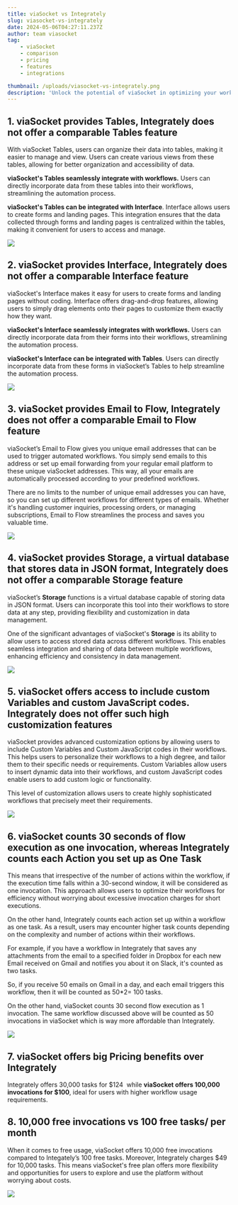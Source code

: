 ```yaml
---
title: viaSocket vs Integrately
slug: viasocket-vs-integrately
date: 2024-05-06T04:27:11.237Z
author: team viasocket
tag:
    - viaSocket
    - comparison
    - pricing
    - features
    - integrations

thumbnail: /uploads/viasocket-vs-integrately.png
description: 'Unlock the potential of viaSocket in optimizing your workflow automation needs. Compare its features with Integrately to seamlessly integrate apps and maximize productivity effortlessly.'
---
```


## 1. viaSocket provides Tables, Integrately does not offer a comparable Tables feature<a id="1-viasocket-provides-tables-integrately-does-not-offer-a-comparable-tables-feature"></a>

With viaSocket Tables, users can organize their data into tables, making it easier to manage and view. Users can create various views from these tables, allowing for better organization and accessibility of data.

**viaSocket's Tables seamlessly integrate with workflows.** Users can directly incorporate data from these tables into their workflows, streamlining the automation process.

**viaSocket's Tables can be integrated with Interface**. Interface allows users to create forms and landing pages. This integration ensures that the data collected through forms and landing pages is centralized within the tables, making it convenient for users to access and manage.

![](https://lh7-us.googleusercontent.com/qCsckSkaZblD5bBUU49N6kSJi1eD1iV606eViAaDfo__fzoZ0vLcmKDe3u6kiIwqgyaV3YTfNebubfn3YJ36c5KVGdDyGjGZn9Z6ukoWqa95_FKzrxEww6FwmdOA7bkBsAoIhFa7BpwYMa3UU3ky5-E)

## 2. viaSocket provides Interface, Integrately does not offer a comparable Interface feature<a id="2-viasocket-provides-interface-integrately-does-not-offer-a-comparable-interface-feature"></a>

viaSocket's Interface makes it easy for users to create forms and landing pages without coding. Interface offers drag-and-drop features, allowing users to simply drag elements onto their pages to customize them exactly how they want.

**viaSocket's Interface seamlessly integrates with workflows.** Users can directly incorporate data from their forms into their workflows, streamlining the automation process.

**viaSocket's Interface can be integrated with Tables**. Users can directly incorporate data from these forms in viaSocket’s Tables to help streamline the automation process.

![](https://lh7-us.googleusercontent.com/LbCm63LeJkJaLxggFDPbM0FmTVoeksP0E0LVDHt9U1YUmwdJgYgdB1AHs0WhgEcWT7wADaag7JXH51ueDDGUkmYYVcAZA8ZnuP7meYs5NCaSDd38SvQvD-vhAFy5lYDoIsWIiWgnX2klqYEV_E4HkIY)

## 3. viaSocket provides Email to Flow, Integrately does not offer a comparable Email to Flow feature<a id="3-viasocket-provides-email-to-flow-integrately-does-not-offer-a-comparable-email-to-flow-feature"></a>

viaSocket’s Email to Flow gives you unique email addresses that can be used to trigger automated workflows. You simply send emails to this address or set up email forwarding from your regular email platform to these unique viaSocket addresses. This way, all your emails are automatically processed according to your predefined workflows.

There are no limits to the number of unique email addresses you can have, so you can set up different workflows for different types of emails. Whether it's handling customer inquiries, processing orders, or managing subscriptions, Email to Flow streamlines the process and saves you valuable time.

![](https://lh7-us.googleusercontent.com/HMWlcXBWQ60xUvfg-ahykvqN9I3shf-0EF_mx14qtZtcuhaFrNPjhLX-jqIgwwrNCIP8pscw4Lwr8h6qUwIYFQurG8UVimZKbR1lD0vIw34rqW2SpjJtJxhDaFUNWDPKSoVD4_QIek7zlNCKTAFcG6U)

## 4. viaSocket provides Storage, a virtual database that stores data in JSON format, Integrately does not offer a comparable Storage feature<a id="4-viasocket-provides-storage-a-virtual-database-that-stores-data-in-json-format-integrately-does-not-offer-a-comparable-storage-feature"></a>

viaSocket’s **Storage** functions is a virtual database capable of storing data in JSON format. Users can incorporate this tool into their workflows to store data at any step, providing flexibility and customization in data management.

One of the significant advantages of viaSocket's **Storage** is its ability to allow users to access stored data across different workflows. This enables seamless integration and sharing of data between multiple workflows, enhancing efficiency and consistency in data management.

![](https://lh7-us.googleusercontent.com/Z7JZALZaj7e63Ji62j3e722wLuyeHCNbOHQ4yTJ_iZmvZqlkOlzi_ZHS7KTc-_Ji0tGjm-z0wk5fKk6lIfgE94JVMLJ_tDAM15Va_J-s7JLATzUZQWPByHW7-4i34C4czXXBxwAC414RyWtU3lXAosY)

## 5. viaSocket offers access to include custom Variables and custom JavaScript codes. Integrately does not offer such high customization features<a id="5-viasocket-offers-access-to-include-custom-variables-and-custom-javascript-codes-integrately-does-not-offer-such-high-customization-features"></a>

viaSocket provides advanced customization options by allowing users to include Custom Variables and Custom JavaScript codes in their workflows. This helps users to personalize their workflows to a high degree, and tailor them to their specific needs or requirements. Custom Variables allow users to insert dynamic data into their workflows, and custom JavaScript codes enable users to add custom logic or functionality.

This level of customization allows users to create highly sophisticated workflows that precisely meet their requirements.

![](https://lh7-us.googleusercontent.com/uvEpL0KGcAQ25D-IBXB-RSq3ZEhcrlox3YGAjHP7NPEblVZZd19ooDTZjT1C83tjWN6QIe_w64wKlqQ7jbClT-rxMLAWKzNrfYxGRWgLjv5cpVtBUrmTqa7obrvXqZRlMU7hA8XMMmx0cnxypeNDLmA)

## 6. viaSocket counts 30 seconds of flow execution as one invocation, whereas Integrately counts each Action you set up as One Task<a id="6-viasocket-counts-30-seconds-of-flow-execution-as-one-invocation-whereas-integrately-counts-each-action-you-set-up-as-one-task"></a>

This means that irrespective of the number of actions within the workflow, if the execution time falls within a 30-second window, it will be considered as one invocation. This approach allows users to optimize their workflows for efficiency without worrying about excessive invocation charges for short executions.

On the other hand, Integrately counts each action set up within a workflow as one task. As a result, users may encounter higher task counts depending on the complexity and number of actions within their workflows.

For example, if you have a workflow in Integrately that saves any attachments from the email to a specified folder in Dropbox for each new Email received on Gmail and notifies you about it on Slack, it's counted as two tasks.

So, if you receive 50 emails on Gmail in a day, and each email triggers this workflow, then it will be counted as 50\*2= 100 tasks.

On the other hand, viaSocket counts 30 second flow execution as 1 invocation. The same workflow discussed above will be counted as 50 invocations in viaSocket which is way more affordable than Integrately.

![](https://lh7-us.googleusercontent.com/oKjAh85rXcJlfmZ0iXJBEqnsxt8w6gTqEsNAluzOxnm32jIGewl9UzpCBrJTuvrcY1ZLpE9bof8GTH6BvOyVzDWGbvvU-Rxn-PlWy3c24oC8f_TIz_T0Lst3ODdm3e3vz8khgXd6NATwod31TeHraGI)

## 7. viaSocket offers big Pricing benefits over Integrately<a id="7-viasocket-offers-big-pricing-benefits-over-integrately"></a>

Integrately offers 30,000 tasks for $124  while **viaSocket offers 100,000 invocations for $100**, ideal for users with higher workflow usage requirements.

## 8. 10,000 free invocations vs 100 free tasks/ per month<a id="8-10000-free-invocations-vs-100-free-tasks-per-month"></a>

When it comes to free usage, viaSocket offers 10,000 free invocations compared to Integately’s 100 free tasks. Moreover, Integrately charges $49 for 10,000 tasks. This means viaSocket's free plan offers more flexibility and opportunities for users to explore and use the platform without worrying about costs.

![](https://lh7-us.googleusercontent.com/vYjB938yALyoaVO4wmQtRkObHWW7J_lqIRk-6kNVqKnXScN1P4EhBmh0B6tz6X11Rw7mZwpkoSfrUDlyyr0inDkMIFDM5WoATzRZvc5mhonmvLBopNUnBBlQWC4OA9CgRecVxhMPV8wxKdiibh4U_VI)
